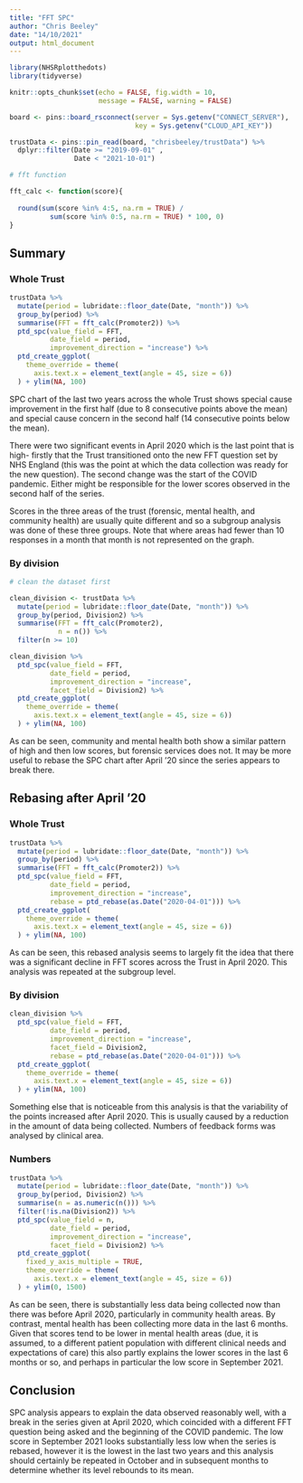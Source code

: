 ```yaml
---
title: "FFT SPC"
author: "Chris Beeley"
date: "14/10/2021"
output: html_document
---
```


```r

library(NHSRplotthedots)
library(tidyverse)

knitr::opts_chunk$set(echo = FALSE, fig.width = 10,
                      message = FALSE, warning = FALSE)

board <- pins::board_rsconnect(server = Sys.getenv("CONNECT_SERVER"),
                               key = Sys.getenv("CLOUD_API_KEY"))

trustData <- pins::pin_read(board, "chrisbeeley/trustData") %>% 
  dplyr::filter(Date >= "2019-09-01" ,
                Date < "2021-10-01")

# fft function

fft_calc <- function(score){
  
  round(sum(score %in% 4:5, na.rm = TRUE) /
          sum(score %in% 0:5, na.rm = TRUE) * 100, 0)
}

```

## Summary

### Whole Trust

```r

trustData %>%
  mutate(period = lubridate::floor_date(Date, "month")) %>% 
  group_by(period) %>% 
  summarise(FFT = fft_calc(Promoter2)) %>%
  ptd_spc(value_field = FFT, 
          date_field = period, 
          improvement_direction = "increase") %>%  
  ptd_create_ggplot(
    theme_override = theme(
      axis.text.x = element_text(angle = 45, size = 6))
  ) + ylim(NA, 100)

```

SPC chart of the last two years across the whole Trust shows special cause improvement in the first half (due to 8 consecutive points above the mean) and special cause concern in the second half (14 consecutive points below the mean).

There were two significant events in April 2020 which is the last point that is high- firstly that the Trust transitioned onto the new FFT question set by NHS England (this was the point at which the data collection was ready for the new question). The second change was the start of the COVID pandemic. Either might be responsible for the lower scores observed in the second half of the series.

Scores in the three areas of the trust (forensic, mental health, and community health) are usually quite different and so a subgroup analysis was done of these three groups. Note that where areas had fewer than 10 responses in a month that month is not represented on the graph.

### By division

```r

# clean the dataset first

clean_division <- trustData %>%
  mutate(period = lubridate::floor_date(Date, "month")) %>% 
  group_by(period, Division2) %>% 
  summarise(FFT = fft_calc(Promoter2),
            n = n()) %>% 
  filter(n >= 10)

clean_division %>% 
  ptd_spc(value_field = FFT, 
          date_field = period, 
          improvement_direction = "increase",
          facet_field = Division2) %>%  
  ptd_create_ggplot(
    theme_override = theme(
      axis.text.x = element_text(angle = 45, size = 6))
  ) + ylim(NA, 100)

```

As can be seen, community and mental health both show a similar pattern of high and then low scores, but forensic services does not. It may be more useful to rebase the SPC chart after April '20 since the series appears to break there.

## Rebasing after April '20

### Whole Trust

```r

trustData %>%
  mutate(period = lubridate::floor_date(Date, "month")) %>% 
  group_by(period) %>% 
  summarise(FFT = fft_calc(Promoter2)) %>%
  ptd_spc(value_field = FFT, 
          date_field = period, 
          improvement_direction = "increase",
          rebase = ptd_rebase(as.Date("2020-04-01"))) %>%  
  ptd_create_ggplot(
    theme_override = theme(
      axis.text.x = element_text(angle = 45, size = 6))
  ) + ylim(NA, 100)

```

As can be seen, this rebased analysis seems to largely fit the idea that there was a significant decline in FFT scores across the Trust in April 2020. This analysis was repeated at the subgroup level.

### By division

```r

clean_division %>% 
  ptd_spc(value_field = FFT, 
          date_field = period, 
          improvement_direction = "increase",
          facet_field = Division2,
          rebase = ptd_rebase(as.Date("2020-04-01"))) %>%  
  ptd_create_ggplot(
    theme_override = theme(
      axis.text.x = element_text(angle = 45, size = 6))
  ) + ylim(NA, 100)

```

Something else that is noticeable from this analysis is that the variability of the points increased after April 2020. This is usually caused by a reduction in the amount of data being collected. Numbers of feedback forms was analysed by clinical area.

### Numbers

```r

trustData %>%
  mutate(period = lubridate::floor_date(Date, "month")) %>% 
  group_by(period, Division2) %>% 
  summarise(n = as.numeric(n())) %>% 
  filter(!is.na(Division2)) %>% 
  ptd_spc(value_field = n, 
          date_field = period, 
          improvement_direction = "increase",
          facet_field = Division2) %>%  
  ptd_create_ggplot(
    fixed_y_axis_multiple = TRUE,
    theme_override = theme(
      axis.text.x = element_text(angle = 45, size = 6))
  ) + ylim(0, 1500)

```

As can be seen, there is substantially less data being collected now than there was before April 2020, particularly in community health areas. By contrast, mental health has been collecting more data in the last 6 months. Given that scores tend to be lower in mental health areas (due, it is assumed, to a different patient population with different clinical needs and expectations of care) this also partly explains the lower scores in the last 6 months or so, and perhaps in particular the low score in September 2021. 

## Conclusion

SPC analysis appears to explain the data observed reasonably well, with a break in the series given at April 2020, which coincided with a different FFT question being asked and the beginning of the COVID pandemic. The low score in September 2021 looks substantially less low when the series is rebased, however it is the lowest in the last two years and this analysis should certainly be repeated in October and in subsequent months to determine whether its level rebounds to its mean. 
